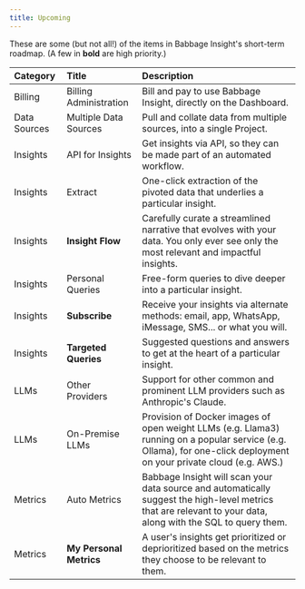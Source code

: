```yaml
---
title: Upcoming
---
```


These are some (but not all!) of the items in Babbage Insight's short-term
roadmap. (A few in **bold** are high priority.)

| **Category**               | **Title**                                                        | **Description**                                                                        |
| :------------------------- | :-------------------------------------------------------------- | :--------------------------------------------------------------------------------- |
| Billing                    | Billing Administration | Bill and pay to use Babbage Insight, directly on the Dashboard.|
| Data Sources               | Multiple Data Sources | Pull and collate data from multiple sources, into a single Project.|
| Insights                   | API for Insights | Get insights via API, so they can be made part of an automated workflow.|
| Insights                   | Extract | One-click extraction of the pivoted data that underlies a particular insight.|
| Insights                   | **Insight Flow** | Carefully curate a streamlined narrative that evolves with your data.  You only ever see only the most relevant and impactful insights.|
| Insights                   | Personal Queries | Free-form queries to dive deeper into a particular insight.|
| Insights                   | **Subscribe** | Receive your insights via alternate methods: email, app, WhatsApp, iMessage, SMS... or what you will.|
| Insights                   | **Targeted Queries** | Suggested questions and answers to get at the heart of a particular insight.|
| LLMs                       | Other Providers | Support for other common and prominent LLM providers such as Anthropic's Claude.|
| LLMs                       | On-Premise LLMs | Provision of Docker images of open weight LLMs (e.g. Llama3) running on a popular service (e.g. Ollama), for one-click deployment on your private cloud (e.g. AWS.)|
| Metrics                    | Auto Metrics | Babbage Insight will scan your data source and automatically suggest the high-level metrics that are relevant to your data, along with the SQL to query them.|
| Metrics                    | **My Personal Metrics** | A user's insights get prioritized or deprioritized based on the metrics they choose to be relevant to them.|